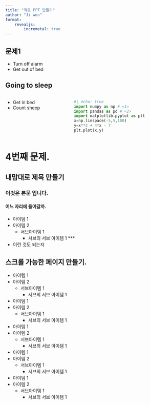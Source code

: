```yaml
---
title: "쿼토 PPT 만들기"
author: "Ji won"
format: 
    revealjs:
        incremetal: true
---
```


## 문제1
::: {.incremental}

- Turn off alarm
- Get out of bed

::: 

## Going to sleep

:::: {.columns}

::: {.column width="40%"}


- Get in bed
- Count sheep
:::

::: {.column width="60%"}

```python
#| echo: true
import numpy as np # <1>
import pandas as pd # <2>
import matplotlib.pyplot as plt
x=np.linspace(-5,5,100)
y=x**2 + 4*x - 7
plt.plot(x,y)
```

:::

::::

# 4번째 문제.       
## 내맘대로 제목 만들기     
### 이것은 본문 입니다.     
#### 어느 자리에 들어갈까.  {.smaller}   
- 아이템 1   
* 아이템 2
    - 서브아이템 1  
        - 서브의 서브 아이템 1
*** 
- 이런 것도 되는지      


## 스크롤 가능한 페이지 만들기. {.scrollable}
- 아이템 1   
* 아이템 2
    - 서브아이템 1  
        - 서브의 서브 아이템 1
- 아이템 1   
* 아이템 2
    - 서브아이템 1  
        - 서브의 서브 아이템 1
- 아이템 1   
* 아이템 2
    - 서브아이템 1  
        - 서브의 서브 아이템 1
- 아이템 1   
* 아이템 2
    - 서브아이템 1  
        - 서브의 서브 아이템 1
- 아이템 1   
* 아이템 2
    - 서브아이템 1  
        - 서브의 서브 아이템 1

